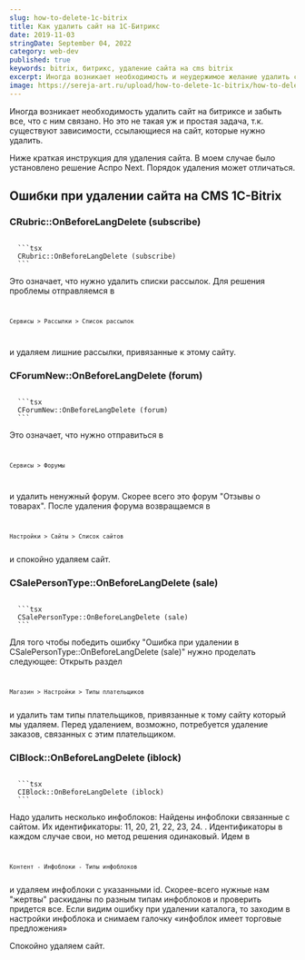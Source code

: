 ```yaml
---
slug: how-to-delete-1c-bitrix
title: Как удалить сайт на 1С-Битрикс
date: 2019-11-03
stringDate: September 04, 2022
category: web-dev
published: true
keywords: bitrix, битрикс, удаление сайта на cms bitrix
excerpt: Иногда возникает необходимость и неудержимое желание удалить сайт на битриксе и забыть все, что с ним связано. Но это не такая уж и простая задача, т.к. существуют зависимости, ссылающиеся на сайт.
image: https://sereja-art.ru/upload/how-to-delete-1c-bitrix/how-to-delete-1c-bitrix-1200x630.jpg
---
```


<Figcaption src="https://sereja-art.ru/upload/how-to-delete-1c-bitrix/how-to-delete-1c-bitrix-1200x630.jpg" alt="как удалить 1с Битрикс превью к статье" />

Иногда возникает необходимость удалить сайт на битриксе и забыть все, что с ним связано.
Но это не такая уж и простая задача, т.к. существуют зависимости, ссылающиеся на сайт, которые нужно удалить.

Ниже краткая инструкция для удаления сайта.
В моем случае было установлено решение Аспро Next. Порядок удаления может отличаться.

## Ошибки при удалении сайта на CMS 1C-Bitrix
### CRubric::OnBeforeLangDelete (subscribe)

<code>
  ```tsx
  CRubric::OnBeforeLangDelete (subscribe)
  ```
</code>

Это означает, что нужно удалить списки рассылок.
Для решения проблемы отправляемся в
<code>
  ```tsx
  Сервисы > Рассылки > Список рассылок
  ```
</code>

и удаляем лишние рассылки, привязанные к этому сайту.

### CForumNew::OnBeforeLangDelete (forum)
<code>
  ```tsx
  CForumNew::OnBeforeLangDelete (forum)
  ```
</code>

Это означает, что нужно отправиться в
<code>
  ```tsx
  Сервисы > Форумы
  ```
</code>

и удалить ненужный форум. Скорее всего это форум "Отзывы о товарах".
После удаления форума возвращаемся в
<code>
  ```tsx
  Настройки > Сайты > Список сайтов
  ```
</code>
и спокойно удаляем сайт.

### CSalePersonType::OnBeforeLangDelete (sale)
<code>
  ```tsx
  CSalePersonType::OnBeforeLangDelete (sale)
  ```
</code>

Для того чтобы победить ошибку "Ошибка при удалении в CSalePersonType::OnBeforeLangDelete (sale)" нужно проделать следующее:
Открыть раздел
<code>
  ```tsx
  Магазин > Настройки > Типы плательщиков
  ```
</code>
и удалить там типы плательщиков, привязанные к тому сайту который мы удаляем. Перед удалением, возможно, потребуется удаление заказов, связанных с этим плательщиком.

### CIBlock::OnBeforeLangDelete (iblock)
<code>
  ```tsx
  CIBlock::OnBeforeLangDelete (iblock)
  ```
</code>

Надо удалить несколько инфоблоков: Найдены инфоблоки связанные с сайтом. Их идентификаторы: 11, 20, 21, 22, 23, 24. . Идентификаторы в каждом случае свои, но метод решения одинаковый.
Идем в
<code>
  ```tsx
  Контент - Инфоблоки - Типы инфоблоков
  ```
</code>
и удаляем инфоблоки с указанными id. Скорее-всего нужные нам "жертвы" раскиданы по разным типам инфоблоков и проверить придется все.
Если видим ошибку при удалении каталога, то заходим в настройки инфоблока и снимаем галочку «инфоблок имеет торговые предложения»

Спокойно удаляем сайт.
